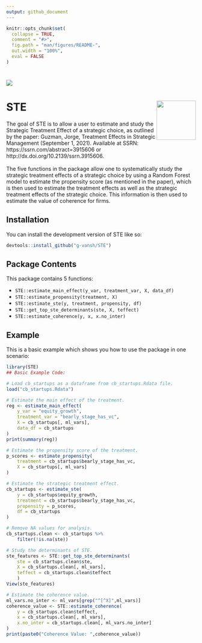 ```yaml
---
output: github_document
---
```


<!-- README.md is generated from README.Rmd. Please edit that file -->

```r
knitr::opts_chunk$set(
  collapse = TRUE,
  comment = "#>",
  fig.path = "man/figures/README-",
  out.width = "100%",
  eval = FALSE
)
```
# <img src="man/figures/logo_wide.jpg" align="center" />
# STE <img src="man/figures/logo.png" align="right" height="104" />

<!-- badges: start -->
<!-- badges: end -->

The goal of STE is to allow a user to estimate and study the Strategic Treatment Effect of a strategic choice, as outlined by the paper: Guzman, Jorge, Treatment Effects in Strategic Management (September 1, 2021). Available at SSRN: https://ssrn.com/abstract=3915606 or http://dx.doi.org/10.2139/ssrn.3915606.
<br>
<br>
The five functions in the package allow one to systematically study the strategic treatment effects of a strategic choice by using a Random Forest model to estimate the propensity score (as mentioned in the paper), which is then used to estimate the treatment effects as well as the strategic treatment effects of the strategic choice. This information is then used to estimate the value of coherence for firms.

## Installation

You can install the development version of STE like so:

``` r
devtools::install_github("g-vansh/STE")
```
## Package Contents

This package contains 5 functions:

- `STE::estimate_main_effect(y_var, treatment_var, X, data_df)`
- `STE::estimate_propensity(treatment, X)`
- `STE::estimate_ste(y, treatment, propensity, df)`
- `STE::get_top_ste_determinants(ste, X, teffect)`
- `STE::estimate_coherence(y, x, x.no_inter)`

## Example

This is a basic example which shows you how to use the package in one scenario:

```r
library(STE)
## Basic Example Code:

# Load cb_startups as a dataframe from cb_startups.Rdata file.
load("cb_startups.Rdata")

# Estimate the main effect of the treatment.
reg <- estimate_main_effect(
    y_var = "equity_growth",
    treatment_var = "bearly_stage_has_vc",
    X = cb_startups[, ml_vars],
    data_df = cb_startups
)
print(summary(reg))

# Estimate the propensity score of the treatment.
p_scores <- estimate_propensity(
    treatment = cb_startups$bearly_stage_has_vc,
    X = cb_startups[, ml_vars]
)

# Estimate the strategic treatment effect.
cb_startups <- estimate_ste(
    y = cb_startups$equity_growth,
    treatment = cb_startups$bearly_stage_has_vc,
    propensity = p_scores,
    df = cb_startups
)

# Remove NA values for analysis. 
cb_startups.clean <- cb_startups %>%
    filter(!is.na(ste))

# Study the determinants of STE.
ste_features <- STE::get_top_ste_determinants(
    ste = cb_startups.clean$ste,
    X = cb_startups.clean[, ml_vars],
    teffect = cb_startups.clean$teffect
    )
View(ste_features)

# Estimate the coherence value.
ml_vars.no_inter <- ml_vars[grep("^[^X]",ml_vars)]
coherence_value <- STE::estimate_coherence(
    y = cb_startups.clean$teffect,
    x = cb_startups.clean[, ml_vars],
    x.no_inter = cb_startups.clean[, ml_vars.no_inter]
)
print(paste0("Coherence Value: ",coherence_value))

```
